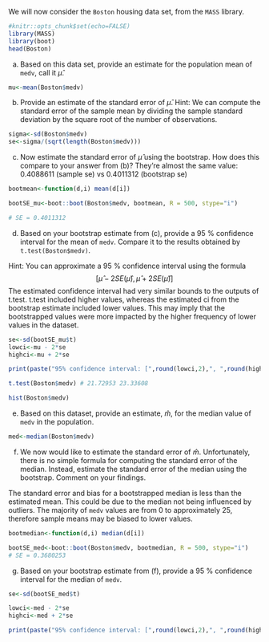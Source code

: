 We will now consider the `Boston` housing data set, from the `MASS` library.

```r
#knitr::opts_chunk$set(echo=FALSE)
library(MASS)
library(boot)
head(Boston)
```

(a) Based on this data set, provide an estimate for the population mean of `medv`, call it $\hat \mu$.
```r
mu<-mean(Boston$medv)
```

(b) Provide an estimate of the standard error of $\hat \mu$.
Hint: We can compute the standard error of the sample mean by dividing the sample standard deviation by the square root of the number of observations.
```r
sigma<-sd(Boston$medv)
se<-sigma/(sqrt(length(Boston$medv)))
```


(c) Now estimate the standard error of $\hat \mu$ using the bootstrap. How does this compare to your answer from (b)?
They're almost the same value: 0.4088611 (sample se) vs 0.4011312 (bootstrap se)
```r
bootmean<-function(d,i) mean(d[i])

bootSE_mu<-boot::boot(Boston$medv, bootmean, R = 500, stype="i")

# SE = 0.4011312

```

(d) Based on your bootstrap estimate from (c), provide a 95 % confidence interval for the mean of `medv`. Compare it to the results obtained by `t.test(Boston$medv)`.

Hint: You can approximate a 95 % confidence interval using the formula
$$
[\hat \mu - 2 SE(\hat \mu), \hat \mu + 2 SE(\hat \mu)]
$$
The estimated confidence interval had very similar bounds to the outputs of t.test. t.test included higher values, whereas the estimated ci from the bootstrap estimate included lower values. This may imply that the bootstrapped values were more impacted by the higher frequency of lower values in the dataset.

```r
se<-sd(bootSE_mu$t)
lowci<-mu - 2*se
highci<-mu + 2*se

print(paste("95% confidence interval: [",round(lowci,2),", ",round(highci,2),"]", sep=""))

t.test(Boston$medv) # 21.72953 23.33608

hist(Boston$medv)

```

(e)
Based on this dataset, provide an estimate, $\hat m$, for the median value of `medv` in the population.

```r
med<-median(Boston$medv)
```

(f) We now would like to estimate the standard error of $\hat m$. Unfortunately, there is no simple formula for computing the standard error of the median. Instead, estimate the standard error of the median using the bootstrap. Comment on your findings.

The standard error and bias for a bootstrapped median is less than the estimated mean. This could be due to the median not being influenced by outliers. The majority of `medv` values are from 0 to approximately 25, therefore sample means may be biased to lower values.  
```r
bootmedian<-function(d,i) median(d[i])

bootSE_med<-boot::boot(Boston$medv, bootmedian, R = 500, stype="i")
# SE = 0.3680253

```

(g) Based on your bootstrap estimate from (f), provide a 95 % confidence interval for the median of `medv`.

```r
se<-sd(bootSE_med$t)

lowci<-med - 2*se
highci<-med + 2*se

print(paste("95% confidence interval: [",round(lowci,2),", ",round(highci,2),"]", sep=""))
```